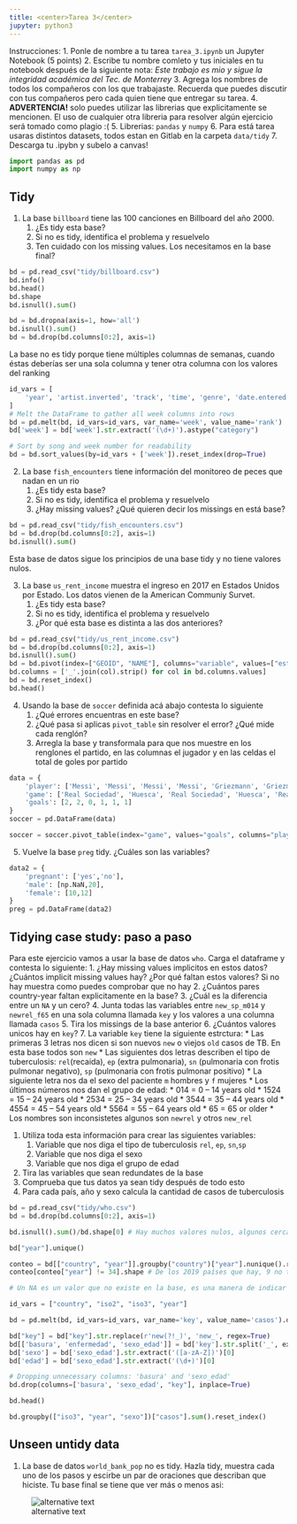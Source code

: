 ```yaml
---
title: <center>Tarea 3</center>
jupyter: python3
---
```


Instrucciones:
1. Ponle de nombre a tu tarea `tarea_3.ipynb` un Jupyter Notebook (5 points)
2. Escribe tu nombre comleto y tus iniciales en tu notebook después de la siguiente nota:
*Este trabajo es mio y sigue la integridad académica del Tec. de Monterrey*
3. Agrega los nombres de todos los compañeros con los que trabajaste. Recuerda que puedes discutir con tus compañeros pero cada quien tiene que entregar su tarea.
4. **ADVERTENCIA!** solo puedes utilizar las librerias que explicitamente se mencionen. El uso de cualquier otra libreria para resolver algún ejercicio será tomado como plagio :(
5. Librerias: `pandas` y `numpy`
6. Para está tarea usaras distintos datasets, todos estan en Gitlab en la carpeta `data/tidy`
7. Descarga tu .ipybn y subelo a canvas!

```python
import pandas as pd
import numpy as np
```    

## Tidy
1. La base `billboard` tiene las 100 canciones en Billboard del año 2000.
    1. ¿Es tidy esta base?
    2. Si no es tidy, identifica el problema y resuelvelo
    3. Ten cuidado con los missing values. Los necesitamos en la base final?

```python
bd = pd.read_csv("tidy/billboard.csv")
bd.info()
bd.head()
bd.shape
bd.isnull().sum()
```

```python
bd = bd.dropna(axis=1, how='all')
bd.isnull().sum()
bd = bd.drop(bd.columns[0:2], axis=1)
```

La base no es tidy porque tiene múltiples columnas de semanas, cuando éstas deberías ser una sola columna y tener otra columna con los valores del ranking

```python
id_vars = [
    'year', 'artist.inverted', 'track', 'time', 'genre', 'date.entered', 'date.peaked'
]
# Melt the DataFrame to gather all week columns into rows
bd = pd.melt(bd, id_vars=id_vars, var_name='week', value_name='rank')
bd['week'] = bd['week'].str.extract('(\d+)').astype("category")

# Sort by song and week number for readability
bd = bd.sort_values(by=id_vars + ['week']).reset_index(drop=True)
```

2. La base `fish_encounters` tiene información del monitoreo de peces que nadan en un rio
    1. ¿Es tidy esta base?
    2. Si no es tidy, identifica el problema y resuelvelo
    3. ¿Hay missing values? ¿Qué quieren decir los missings en está base?

```python
bd = pd.read_csv("tidy/fish_encounters.csv")
bd = bd.drop(bd.columns[0:2], axis=1) 
bd.isnull().sum()
```
Esta base de datos sigue los principios de una base tidy y no tiene valores nulos.

3. La base `us_rent_income` muestra el ingreso en 2017 en Estados Unidos por Estado. Los datos vienen de la American Communiy Survet.
    1. ¿Es tidy esta base?
    2. Si no es tidy, identifica el problema y resuelvelo
    3. ¿Por qué esta base es distinta a las dos anteriores?

```python
bd = pd.read_csv("tidy/us_rent_income.csv")
bd = bd.drop(bd.columns[0:2], axis=1) 
bd.isnull().sum()
bd = bd.pivot(index=["GEOID", "NAME"], columns="variable", values=["estimate", "moe"])
bd.columns = ['_'.join(col).strip() for col in bd.columns.values]
bd = bd.reset_index()
bd.head()
```

4. Usando la base de `soccer` definida acá abajo contesta lo siguiente
    1. ¿Qué errores encuentras en este base?
    2. ¿Qué pasa si aplicas `pivot_table` sin resolver el error? ¿Qué mide cada renglón?
    3. Arregla la base y transformala para que nos muestre en los renglones el partido, en las columnas el jugador y en las celdas el total de goles por partido  

```python
data = {
    'player': ['Messi', 'Messi', 'Messi', 'Messi', 'Griezmann', 'Griezmann'],
    'game': ['Real Sociedad', 'Huesca', 'Real Sociedad', 'Huesca', 'Real Sociedad', 'Huesca'],
    'goals': [2, 2, 0, 1, 1, 1]
}
soccer = pd.DataFrame(data)
```

```python
soccer = soccer.pivot_table(index="game", values="goals", columns="player", aggfunc="sum").reset_index()
```
5. Vuelve la base `preg` tidy. ¿Cuáles son las variables?  
```python
data2 = {
    'pregnant': ['yes','no'],
    'male': [np.NaN,20],
    'female': [10,12]
}
preg = pd.DataFrame(data2)
```

## Tidying case study: paso a paso  

Para este ejercicio vamos a usar la base de datos `who`. Carga el dataframe y contesta lo siguiente:
1. ¿Hay missing values implicitos en estos datos? ¿Cuántos implicit missing values hay? ¿Por qué faltan estos valores? Si no hay muestra como puedes comprobar que no hay
2. ¿Cuántos pares country-year faltan explicitamente en la base?
3. ¿Cuál es la diferencia entre un `NA` y un cero?
4. Junta todas las variables entre `new_sp_m014` y `newrel_f65` en una sola columna llamada `key` y los valores a una columna llamada `casos`
5. Tira los missings de la base anterior
6. ¿Cuántos valores unicos hay en `key`?
7. La variable `key` tiene la siguiente estrctura:
   * Las primeras 3 letras nos dicen si son nuevos `new` o viejos `old` casos de TB. En esta base todos son `new`
   * Las siguientes dos letras describen el tipo de tuberculosis: `rel`(recaida), `ep` (extra pulmonaria), `sn` (pulmonaria con frotis pulmonar negativo), `sp` (pulmonaria con frotis pulmonar positivo)
   * La siguiente letra nos da el sexo del paciente `m` hombres y `f` mujeres
   * Los últimos números nos dan el grupo de edad:
       * 014 = 0 – 14 years old
       * 1524 = 15 – 24 years old
       * 2534 = 25 – 34 years old
       * 3544 = 35 – 44 years old
       * 4554 = 45 – 54 years old
       * 5564 = 55 – 64 years old
       * 65 = 65 or older
   * Los nombres son inconsistetes algunos son `newrel` y otros `new_rel`
   
   1. Utiliza toda esta información para crear las siguientes variables:
        1. Variable que nos diga el tipo de tuberculosis `rel`, `ep`, `sn`,`sp`
        2. Variable que nos diga el sexo
        3. Variable que nos diga el grupo de edad
8. Tira las variables que sean redundates de la base
9. Comprueba que tus datos ya sean tidy después de todo esto
10. Para cada país, año y sexo calcula la cantidad de casos de tuberculosis

```python
bd = pd.read_csv("tidy/who.csv")
bd = bd.drop(bd.columns[0:2], axis=1)

bd.isnull().sum()/bd.shape[0] # Hay muchos valores nulos, algunos cerca del 100%

bd["year"].unique()

conteo = bd[["country", "year"]].groupby("country")["year"].nunique().reset_index()
conteo[conteo["year"] != 34].shape # De los 2019 países que hay, 9 no tienen 34 años de observaciones

# Un NA es un valor que no existe en la base, es una manera de indicar que no se cuenta con dicha información, mientras que un cero puede ser el resultado de la medición

id_vars = ["country", "iso2", "iso3", "year"]

bd = pd.melt(bd, id_vars=id_vars, var_name='key', value_name='casos').dropna()

bd["key"] = bd["key"].str.replace(r'new(?!_)', 'new_', regex=True)
bd[['basura', 'enfermedad', 'sexo_edad']] = bd['key'].str.split('_', expand=True, n=2)
bd['sexo'] = bd['sexo_edad'].str.extract('([a-zA-Z])')[0]
bd['edad'] = bd['sexo_edad'].str.extract('(\d+)')[0]

# Dropping unnecessary columns: 'basura' and 'sexo_edad'
bd.drop(columns=['basura', 'sexo_edad', "key"], inplace=True)

bd.head()

bd.groupby(["iso3", "year", "sexo"])["casos"].sum().reset_index()

```

## Unseen untidy data
1. La base de datos `world_bank_pop` no es tidy. Hazla tidy, muestra cada uno de los pasos y escirbe un par de oraciones que describan que hiciste. Tu base final se tiene que ver más o menos asi:

![alternative text](images/base_pop.png)


